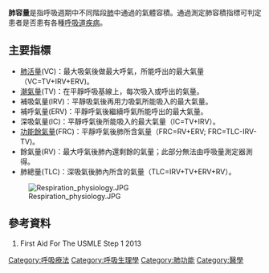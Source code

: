 {{medical}}
'''肺容量'''是指呼吸週期中不同階段[[肺|肺]]中通過的氣體容積。通過測定肺容積指標可判定患者是否患有各種[[呼吸道疾病|呼吸道疾病]]。

==主要指標==
*[[肺活量|肺活量]](VC)：最大吸氣後做最大呼氣，所能呼出的最大氣量（VC=TV+IRV+ERV)。
*[[潮氣量|潮氣量]](TV)：在平靜呼吸基線上，每次吸入或呼出的氣量。
*補吸氣量(IRV)：平靜吸氣後再用力吸氣所能吸入的最大氣量。
*補呼氣量(ERV)：平靜呼氣後繼續呼氣所能呼出的最大氣量。
*深吸氣量(IC)：平靜呼氣後所能吸入的最大氣量（IC=TV+IRV）。
*[[功能餘氣量|功能餘氣量]](FRC)：平靜呼氣後肺所含氣量（FRC=RV+ERV; FRC=TLC-IRV-TV)。
*餘氣量(RV)：最大呼氣後肺內還剩餘的氣量；此部分無法由呼吸量測定器測得。
*肺總量(TLC)：深吸氣後肺內所含的氣量（TLC=IRV+TV+ERV+RV）。
[[File:Respiration_physiology.JPG|thumb]]

==參考資料==
#First Aid For The USMLE Step 1 2013
[[Category:呼吸療法|Category:呼吸療法]]
[[Category:呼吸生理學|Category:呼吸生理學]]
[[Category:肺功能|Category:肺功能]]
[[Category:醫學|Category:醫學]]